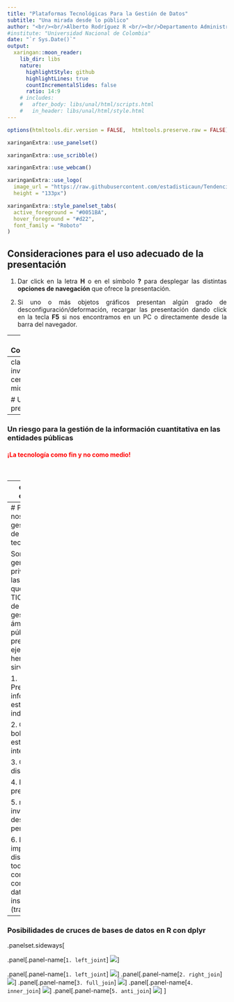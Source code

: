 ```yaml
---
title: "Plataformas Tecnológicas Para la Gestión de Datos"
subtitle: "Una mirada desde lo público"
author: "<br/><br/>Alberto Rodríguez R <br/><br/>Departamento Administrativo de la Función Pública-DAFP<br/><br/>Dirección Nacional de Planeación y Estadística<br/>Universidad Nacional de Colombia"
#institute: "Universidad Nacional de Colombia"
date: "`r Sys.Date()`"
output:
  xaringan::moon_reader:
    lib_dir: libs
    nature:
      highlightStyle: github
      highlightLines: true
      countIncrementalSlides: false
      ratio: 14:9
    # includes:
    #   after_body: libs/unal/html/scripts.html
    #   in_header: libs/unal/html/style.html    
---
```


```r
options(htmltools.dir.version = FALSE,  htmltools.preserve.raw = FALSE)
```



<!-- Uso de funcionalidades de xaringan extras -->

```r
xaringanExtra::use_panelset()
```

```r
xaringanExtra::use_scribble()
```

```r
xaringanExtra::use_webcam()
```

```r
xaringanExtra::use_logo(
  image_url = "https://raw.githubusercontent.com/estadisticaun/TendenciasCSU/master/Imagenes/LOGOSIMBOLO%20LATERAL.png", width = "115px",
  height = "133px")
```

```r
xaringanExtra::style_panelset_tabs(
  active_foreground = "#0051BA",
  hover_foreground = "#d22",
  font_family = "Roboto"
)
```


<!-- INICIO DE LA PRESENTACIÓN -->

## Consideraciones para el uso adecuado de la presentación

  1.	<p align="justify">Dar click en la letra <b>H</b> o en el símbolo <b>?</b> para desplegar las distintas <b>opciones de navegación</b> que ofrece la presentación.</p>
  
  2.	<p align="justify">Si uno o más objetos gráficos presentan algún grado de desconfiguración/deformación, recargar las presentación dando click en la tecla  <b>F5</b> si nos encontramos en un PC o directamente desde la barra del navegador.</p>

---
## Contenido

<br>

1. <p align="justify">**Una premisa**
<br>
2. <p align="justify">**¿Cuáles son los beneficios de contar y de gestionar las herramientas tecnológicas en el contexto de los datos?**
<br>
3. <p align="justify">**En el contexto de lo público, ¿cuáles herramientas y plataformas tecnológicas se requieren para la gestión moderna de los datos?**
<br>
4. <p align="justify">**En el contexto de lo público, ¿qué aspectos debemos tener en cuenta para adquirir y gestionar las plataformas tecnológicas orientadas a la gestión moderna de los datos?**

---
class: inverse, center, middle

# Una premisa

---
### Un riesgo para la gestión de la información cuantitativa en las entidades públicas
<h4 style="color:Red;">¡La tecnología como fin y no como medio!</h4>
<br>

---
class: inverse, center, middle

# ¿Cuáles son los beneficios de contar y de gestionar las herramientas tecnológicas en el contexto de los datos?

---
# Posibilidades que nos ofrece la gestión moderna de las herramientas tecnológicas

Somos una generación privilegiada dada las posibilidades que nos ofrecen las TIC. En el contexto de los datos y su gestión en el ámbito de lo público, sólo por presentar algunos ejemplos, estas herramientas nos sirven para:



1. Presentar/visualizar información de estadísticas e indicadores

2. Construir boletines estadísticos interactivos

3. Construir y disponer libros

4. Realizar presentaciones

5. realizar investigaciones desde diversas perspectivas

6. Lo más importante, disponer en la web todo el conocimiento contenido en los datos institucionales (transparencia)


---
### Posibilidades de cruces de bases de datos en R con dplyr

.panelset.sideways[

.panel[.panel-name[`1. left_joint`]
![](Gif/left-join.gif)
]

.panel[.panel-name[`1. left_joint`]
![](Gif/left-join-extra.gif)
]
.panel[.panel-name[`2. right_join`]
![](Gif/right-join.gif)
]
.panel[.panel-name[`3. full_join`]
![](Gif/full-join.gif)
]
.panel[.panel-name[`4. inner_join`]
![](Gif/inner-join.gif)
]
.panel[.panel-name[`5. anti_join`]
![](Gif/anti-join.gif)
]
]


